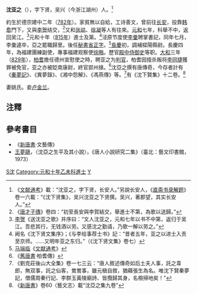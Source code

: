 '''沈亚之'''（{{bd|781年||832年||S沈}}），字下贤，吴兴（今浙江湖州）人。<ref>《[[文献通考|文献通考]]》載：“沈亚之，字下贤，长安人。”另說长安人，《[[直斋书录解题|直斋书录解题]]》卷一六載：“《沈下贤集》，吴兴沈亚之下贤撰。吴兴，著郡望，其实长安人。”</ref>

約生於德宗建中二年（[[782年|782年]]）。家貧無以自給，工诗善文，曾前往[[长安|长安]]，投靠[[韩愈|韩愈]]門下，又與[[李贺|李贺]]结交，<ref>《[[唐才子傳|唐才子傳]]》卷四：“初至長安與李賀結交，舉進士不第，為歌以送歸。”</ref>又和[[张祜|张祜]]、[[徐凝|徐凝]]等人有往來。[[元和_(唐朝)|元和]]七年，科舉不中，返回吴江。<ref>[[李贺|李贺]]《送沈亚之歌》并序曰：“文人沈亚之，元和七年以书不中第，返归于吴江。吾悲其行，无钱酒以劳。又感沈之勤请，乃歌一解以劳之。”</ref>元和十年（[[815年|815年]]）進士及第。<ref>阙名《沈下贤文集序》；《与李给事荐士书》記：“昔者五年，亚之以进士入贡至京师。……又明年亚之东归。”（《沈下贤文集》卷七）</ref>泾原节度使[[李彙|李彙]]聘掌書記，同年七月，李彙遽卒，亞之罷職歸里。後任[[秘書省|秘書省]][[正字|正字]]。<ref>[[马端临|马端临]]《[[文献通考|文献通考]]》</ref>[[長慶|長慶]]初，調補樑陽縣尉。長慶四年，為福建團練副使，專事福建观察使[[徐晦|徐晦]]。歷官[[殿中侍御史|殿中侍御史]]等职。[[大和|大和]]三年（[[829年|829年]]），[[柏耆|柏耆]]擔任德州宣慰使之時，聘亚之为[[判官|判官]]，柏耆因擅杀叛将[[李同捷|李同捷]]獲罪被免官，亚之亦被貶南康尉，終官郢州掾。<ref>《[[舊唐書|舊唐書]]·柏耆傳》</ref>沈亞之撰有唐傳奇，今存者計有《[[秦夢記|秦夢記]]》、《異夢錄》、《湘中怨解》、《馮燕傳》等。<ref>《劉克莊後山大全集》卷一七三云：“唐人敘述傳奇如后土夫人事，託之韋郎，無双事，託之仙客，鶯鶯事，雖元稹自敘，猶藉張生為名。唯沈下賢秦夢記，僧儒周秦行記、李群玉黃陵廟詩、皆攬歸其身，名檢掃地矣！”</ref>有《沈下賢集》十二卷。<ref>《[[新唐書|新唐書]]》卷60〈藝文志〉載“沈亞之集九卷”</ref>

妻姚氏。妾[[卢金兰|卢金兰]]。

==注釋==
{{reflist}}

==參考書目==
*《[[新唐書|新唐書]]·文藝傳》
*[[王夢鷗|王夢鷗]]，〈沈亞之生平及其小說〉，《唐人小說研究二集》（臺北：藝文印書館，1973）

[[Category:唐朝政治人物|S沈]]
[[Category:元和十年乙未科進士|Category:元和十年乙未科進士]]
[[Category:吴兴沈氏|Y]]
